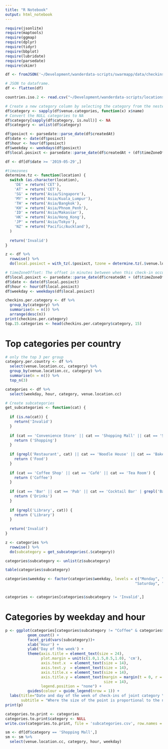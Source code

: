 ```yaml
---
title: "R Notebook"
output: html_notebook
---
```


```r
require(jsonlite)
require(maptools)
require(ggmap)
require(dplyr)
require(tidyr)
require(bbplot)
require(lubridate)
require(parsedate)
require(skimr)
```

```r
df <- fromJSON('~/Development/wanderdata-scripts/swarmapp/data/checkins.json')

# JSON to dataframe.
df <- flatten(df)
```

```r
countries.iso.2 <- read.csv("~/Development/wanderdata-scripts/locations/data/countries_iso_2.csv")

# Create a new category column by selecting the category from the nested structure 'venue.category'
df$category <- sapply(df$venue.categories, function(x) x$name)
# Convert the NULL categories to NA
df$category[sapply(df$category, is.null)] <- NA
df$category <- unlist(df$category)

df$posixct <- parsedate::parse_date(df$createdAt)
df$date <- date(df$posixct)
df$hour <- hour(df$posixct)
df$weekday <- weekdays(df$posixct)
df$local.posixct <- parsedate::parse_date(df$createdAt + (df$timeZoneOffset * 60))

df <- df[df$date >= '2019-05-29',]
```

```r
#timezones
determine.tz <- function(location) {
  switch (as.character(location),
    'DE' = return('CET'),
    'AT' = return('CET'),
    'SG' = return('Asia/Singapore'),
    'MY' = return('Asia/Kuala_Lumpur'),
    'TH' = return('Asia/Bangkok'),
    'KH' = return('Asia/Phnom_Penh'),
    'ID' = return('Asia/Makassar'),
    'HK' = return('Asia/Hong_Kong'),
    'JP' = return('Asia/Tokyo'),
    'NZ' = return('Pacific/Auckland'),
  )
  
  return('Invalid')
}

z <- df %>%
  rowwise() %>%
  do(local.posixct = with_tz(.$posixct, tzone = determine.tz(.$venue.location.cc)))

# timeZoneOffset: The offset in minutes between when this check-in occurred and the same time in UTC. For example, a check-in that happened at -0500 UTC will have a timeZoneOffset of -300.
df$local.posixct <- parsedate::parse_date(df$createdAt + (df$timeZoneOffset * 60))
df$date <- date(df$local.posixct)
df$hour <- hour(df$local.posixct)
df$weekday <- weekdays(df$local.posixct)
```

```r
checkins.per.category <- df %>%
  group_by(category) %>%
  summarise(n = n()) %>%
  arrange(desc(n))
print(checkins.per.category)
top.15.categories <- head(checkins.per.category$category, 15)
```

# Top categories per country
```r
# only the top 3 per group
category.per.country <- df %>%
  select(venue.location.cc, category) %>%
  group_by(venue.location.cc, category) %>%
  summarise(n = n()) %>%
  top_n(3)
```

```r
categories <- df %>%
  select(weekday, hour, category, venue.location.cc)

# Create subcategories
get_subcategories <- function(cat) {
  
  if (is.na(cat)) {
    return('Invalid')
  }
  
  if (cat == 'Convenience Store' || cat == 'Shopping Mall' || cat == 'Supermarket' ||  cat == 'Market' || cat == 'Grocery Store' || cat == 'Electronics Store' || grepl('Shop', cat)) {
    return ('Shopping')
  }
  
  if (grepl('Restaurant', cat) || cat == 'Noodle House' || cat == 'Bakery'  || cat == 'Pizza Place' || cat == 'Burger Joint' || cat == 'Pie Shop' || cat == 'Food Court' || cat == 'Food Truck') {
    return ('Food')
  }
  
  if (cat == 'Coffee Shop' || cat == 'Café' || cat == 'Tea Room') {
    return ('Coffee')
  }
  
  if (cat == 'Bar' || cat == 'Pub' || cat == 'Cocktail Bar' | grepl('Bar', cat) || cat == 'Beer Garden') {
    return ('Drinks')
  }
  
  if (grepl('Library', cat)) {
    return ('Library')
  }
  
  return('Invalid')
}

z <- categories %>%
  rowwise() %>%
  do(subcategory = get_subcategories(.$category))

categories$subcategory <- unlist(z$subcategory)

table(categories$subcategory)

categories$weekday <- factor(categories$weekday, levels = c("Monday", "Tuesday", "Wednesday", "Thursday",  "Friday",
                                                          "Saturday", "Sunday"))


categories <- categories[categories$subcategory != 'Invalid',]
```



# Categories by weekday and hour
```r
p <- ggplot(categories[categories$subcategory != "Coffee" & categories$subcategory != "Food" & categories$subcategory != "Shopping",], aes(y=weekday, x=hour)) +
          geom_count() +
          facet_grid(vars(subcategory))+
          xlab('Hour') + 
          ylab('Day of the week') +
          theme(axis.title = element_text(size = 24), 
                plot.margin = unit(c(1.0,1.5,0.5,1.0), 'cm'),
                axis.text.x  = element_text(size = 14),
                axis.text.y  = element_text(size = 14),
                axis.title.x = element_text(size = 14),
                axis.title.y = element_text(margin = margin(t = 0, r = 20, b = 0, l = 0), 
                                            size = 14),
                legend.position = "none") +
          guides(colour = guide_legend(nrow = 1)) +
  labs(title="Date and day of the week of check-ins of joint category \"Drinks\" and \"Library\"",
       subtitle = "Where the size of the point is proportional to the number of check-ins.") 
print(p)
```


```r
categories.to.print <- categories
categories.to.print$category <- NULL
write.csv(categories.to.print, file = 'subcategories.csv', row.names = FALSE)
```

```r
sm <- df[df$category == 'Shopping Mall',]
sm <- sm %>%
  select(venue.location.cc, category, hour, weekday)
```

